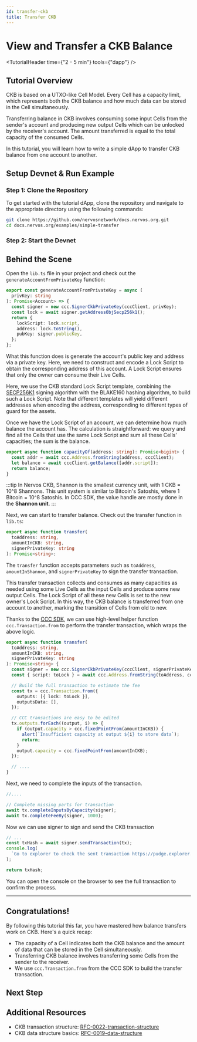 ```yaml
---
id: transfer-ckb
title: Transfer CKB
---
```



# View and Transfer a CKB Balance

<TutorialHeader time={"2 - 5 min"} tools={"dapp"} />

## Tutorial Overview

CKB is based on a UTXO-like <Tooltip>Cell Model</Tooltip>. Every <Tooltip>Cell</Tooltip> has a capacity limit, which represents both the CKB balance and how much data can be stored in the Cell simultaneously.

Transferring balance in CKB involves consuming some input Cells from the sender's account and producing new output Cells which can be unlocked by the receiver's account. The amount transferred is equal to the total capacity of the consumed Cells.

In this tutorial, you will learn how to write a simple dApp to transfer CKB balance from one account to another.

## Setup Devnet & Run Example

### Step 1: Clone the Repository

To get started with the tutorial dApp, clone the repository and navigate to the appropriate directory using the following commands:

```bash {2}
git clone https://github.com/nervosnetwork/docs.nervos.org.git
cd docs.nervos.org/examples/simple-transfer
```

### Step 2: Start the Devnet

<SetupProject imageSrc="img/dapps/transfer-dapp.jpg" />

## Behind the Scene

Open the `lib.ts` file in your project and check out the `generateAccountFromPrivateKey` function:

```ts
export const generateAccountFromPrivateKey = async (
  privKey: string
): Promise<Account> => {
  const signer = new ccc.SignerCkbPrivateKey(cccClient, privKey);
  const lock = await signer.getAddressObjSecp256k1();
  return {
    lockScript: lock.script,
    address: lock.toString(),
    pubKey: signer.publicKey,
  };
};
```

What this function does is generate the account's public key and address via a private key. Here, we need to construct and encode a <Tooltip>Lock Script</Tooltip> to obtain the corresponding address of this account. A Lock Script ensures that only the owner can consume their <Tooltip>Live Cells</Tooltip>.

Here, we use the CKB standard Lock Script template, combining the [SECP256K1](https://github.com/nervosnetwork/rfcs/blob/master/rfcs/0024-ckb-genesis-script-list/0024-ckb-genesis-script-list.md#secp256k1blake160) signing algorithm with the BLAKE160 hashing algorithm, to build such a Lock Script. Note that different templates will yield different addresses when encoding the address, corresponding to different types of guard for the assets.

Once we have the Lock Script of an account, we can determine how much balance the account has. The calculation is straightforward: we query and find all the Cells that use the same Lock Script and sum all these Cells' capacities; the sum is the balance.

```ts
export async function capacityOf(address: string): Promise<bigint> {
  const addr = await ccc.Address.fromString(address, cccClient);
  let balance = await cccClient.getBalance([addr.script]);
  return balance;
}
```

:::tip
In Nervos CKB, Shannon is the smallest currency unit, with 1 CKB = 10^8 Shannons. This unit system is similar to Bitcoin's Satoshis, where 1 Bitcoin = 10^8 Satoshis. In CCC SDK, the value handle are mostly done in the **Shannon unit**.
:::

Next, we can start to transfer balance. Check out the transfer function in `lib.ts`:

```ts
export async function transfer(
  toAddress: string,
  amountInCKB: string,
  signerPrivateKey: string
): Promise<string>;
```

The `transfer` function accepts parameters such as `toAddress`, `amountInShannon`, and `signerPrivateKey` to sign the transfer transaction.

This transfer transaction collects and consumes as many capacities as needed using some Live Cells as the input Cells and produce some new output Cells. The Lock Script of all these new Cells is set to the new owner's Lock Script. In this way, the CKB balance is transferred from one account to another, marking the transition of Cells from old to new.

Thanks to the [CCC SDK](/docs/sdk-and-devtool/ccc), we can use high-level helper function `ccc.Transaction.from` to perform the transfer transaction, which wraps the above logic.

```ts
export async function transfer(
  toAddress: string,
  amountInCKB: string,
  signerPrivateKey: string
): Promise<string> {
  const signer = new ccc.SignerCkbPrivateKey(cccClient, signerPrivateKey);
  const { script: toLock } = await ccc.Address.fromString(toAddress, cccClient);

  // Build the full transaction to estimate the fee
  const tx = ccc.Transaction.from({
    outputs: [{ lock: toLock }],
    outputsData: [],
  });

  // CCC transactions are easy to be edited
  tx.outputs.forEach((output, i) => {
    if (output.capacity > ccc.fixedPointFrom(amountInCKB)) {
      alert(`Insufficient capacity at output ${i} to store data`);
      return;
    }
    output.capacity = ccc.fixedPointFrom(amountInCKB);
  });

  // ....
}
```

Next, we need to complete the inputs of the transaction.

```ts
//....

// Complete missing parts for transaction
await tx.completeInputsByCapacity(signer);
await tx.completeFeeBy(signer, 1000);
```

Now we can use signer to sign and send the CKB transaction

```ts
// ...
const txHash = await signer.sendTransaction(tx);
console.log(
  `Go to explorer to check the sent transaction https://pudge.explorer.nervos.org/transaction/${txHash}`
);

return txHash;
```

You can open the console on the browser to see the full transaction to confirm the process.

---

## Congratulations!

By following this tutorial this far, you have mastered how balance transfers work on CKB. Here's a quick recap:

- The capacity of a Cell indicates both the CKB balance and the amount of data that can be stored in the Cell simultaneously.
- Transferring CKB balance involves transferring some Cells from the sender to the receiver.
- We use `ccc.Transaction.from` from the CCC SDK to build the transfer transaction.

## Next Step

<SwitchToTestnet readmeLink="https://github.com/nervosnetwork/docs.nervos.org/tree/master/examples/simple-transfer" />

## Additional Resources

- CKB transaction structure: [RFC-0022-transaction-structure](https://github.com/nervosnetwork/rfcs/blob/master/rfcs/0022-transaction-structure/0022-transaction-structure.md)
- CKB data structure basics: [RFC-0019-data-structure](https://github.com/nervosnetwork/rfcs/blob/master/rfcs/0019-data-structures/0019-data-structures.md)
